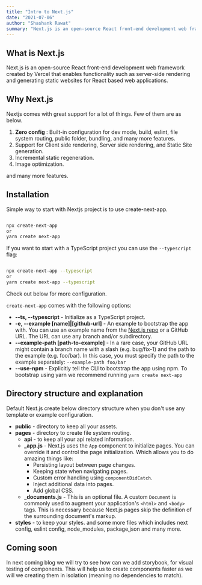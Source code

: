 ```yaml
---
title: "Intro to Next.js"
date: "2021-07-06"
author: "Shashank Rawat"
summary: "Next.js is an open-source React front-end development web framework created by Vercel that enables functionality such as server-side rendering and generating static websites for React based web applications."
---
```


## What is Next.js

Next.js is an open-source React front-end development web framework created by Vercel that enables functionality such as server-side rendering and generating static websites for React based web applications.

## Why Next.js

Nextjs comes with great support for a lot of things. Few of them are as below.

1.  **Zero config** : Built-in configuration for dev mode, build, eslint, file system routing, public folder, bundling, and many more features.
2.  Support for Client side rendering, Server side rendering, and Static Site generation.
3.  Incremental static regeneration.
4.  Image optimization.

and many more features.

## Installation

Simple way to start with Nextjs project is to use create-next-app.

```bash

npx create-next-app
or
yarn create next-app

```

If you want to start with a TypeScript project you can use the `--typescript` flag:

```bash

npx create-next-app --typescript
or
yarn create next-app --typescript

```

Check out below for more configuration.

`create-next-app` comes with the following options:

- **--ts, --typescript** - Initialize as a TypeScript project.
- **-e, --example [name]|[github-url]** - An example to bootstrap the app with. You can use an example name from the [Next.js repo](https://github.com/vercel/next.js/tree/master/examples) or a GitHub URL. The URL can use any branch and/or subdirectory.
- **--example-path [path-to-example]** - In a rare case, your GitHub URL might contain a branch name with a slash (e.g. bug/fix-1) and the path to the example (e.g. foo/bar). In this case, you must specify the path to the example separately: `--example-path foo/bar`
- **--use-npm** - Explicitly tell the CLI to bootstrap the app using npm. To bootstrap using yarn we recommend running `yarn create next-app`

## Directory structure and explanation

Default Next.js create below directory structure when you don't use any template or example configuration.

- **public** - directory to keep all your assets.
- **pages** - directory to create file system routing.
  - **api** - to keep all your api related information.
  - **\_app.js** - Next.js uses the `App` component to initialize pages. You can override it and control the page initialization. Which allows you to do amazing things like:
    - Persisting layout between page changes.
    - Keeping state when navigating pages.
    - Custom error handling using `componentDidCatch`.
    - Inject additional data into pages.
    - Add global CSS.
  - **\_documents.js** - This is an optional file. A custom `Document` is commonly used to augment your application's `<html>` and `<body>` tags. This is necessary because Next.js pages skip the definition of the surrounding document's markup.
- **styles** - to keep your styles.
  and some more files which includes next config, eslint config, node_modules, package,json and many more.

## Coming soon

In next coming blog we will try to see how can we add storybook, for visual testing of components. This will help us to create components faster as we will we creating them in isolation (meaning no dependencies to match).
